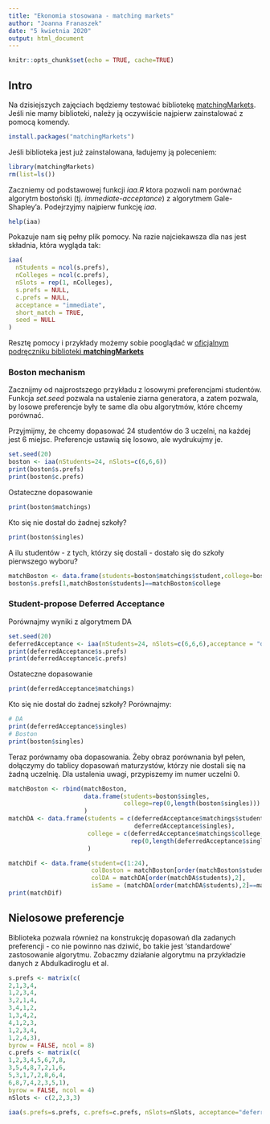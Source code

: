 ```yaml
---
title: "Ekonomia stosowana - matching markets"
author: "Joanna Franaszek"
date: "5 kwietnia 2020"
output: html_document
---
```


```r
knitr::opts_chunk$set(echo = TRUE, cache=TRUE)
```

## Intro
Na dzisiejszych zajęciach będziemy testować bibliotekę [matchingMarkets](https://cran.r-project.org/web/packages/matchingMarkets/index.html
). Jeśli nie mamy biblioteki, należy ją oczywiście najpierw zainstalować z pomocą komendy. 
```r
install.packages("matchingMarkets")
```
Jeśli biblioteka jest już zainstalowana, ładujemy ją poleceniem:

```r
library(matchingMarkets)
rm(list=ls())
```

Zaczniemy od podstawowej funkcji *iaa.R* ktora pozwoli nam porównać algorytm bostoński (tj. *immediate-acceptance*) z algorytmem Gale-Shapley'a. Podejrzyjmy najpierw funkcję *iaa*.
```r
help(iaa)
```
Pokazuje nam się pełny plik pomocy. Na razie najciekawsza dla nas jest składnia, która wygląda tak:
```r
iaa(
  nStudents = ncol(s.prefs),
  nColleges = ncol(c.prefs),
  nSlots = rep(1, nColleges),
  s.prefs = NULL,
  c.prefs = NULL,
  acceptance = "immediate",
  short_match = TRUE,
  seed = NULL
)
```
Resztę pomocy i przykłady możemy sobie pooglądać w [oficjalnym podręczniku biblioteki **matchingMarkets**](https://cran.r-project.org/web/packages/matchingMarkets/matchingMarkets.pdf)

### Boston mechanism
Zacznijmy od najprostszego przykładu z losowymi preferencjami studentów. Funkcja *set.seed* pozwala na ustalenie ziarna generatora, a zatem pozwala, by losowe preferencje były te same dla obu algorytmów, które chcemy porównać.

Przyjmijmy, że chcemy dopasować 24 studentów do 3 uczelni, na każdej jest 6 miejsc. Preferencje ustawią się losowo, ale wydrukujmy je.
```r
set.seed(20)
boston <- iaa(nStudents=24, nSlots=c(6,6,6))
print(boston$s.prefs)
print(boston$c.prefs)
```

Ostateczne dopasowanie 
```r
print(boston$matchings)
```

Kto się nie dostał do żadnej szkoły?
```r
print(boston$singles)
```

A ilu studentów - z tych, którzy się dostali - dostało się do szkoły pierwszego wyboru? 
```r
matchBoston <- data.frame(students=boston$matchings$student,college=boston$matchings$college)
boston$s.prefs[1,matchBoston$students]==matchBoston$college
```

### Student-propose Deferred Acceptance

Porównajmy wyniki z algorytmem DA
```r
set.seed(20)
deferredAcceptance <- iaa(nStudents=24, nSlots=c(6,6,6),acceptance = "deferred")
print(deferredAcceptance$s.prefs)
print(deferredAcceptance$c.prefs)
```

Ostateczne dopasowanie 
```r
print(deferredAcceptance$matchings)
```

Kto się nie dostał do żadnej szkoły? Porównajmy:
```r
# DA
print(deferredAcceptance$singles)
# Boston
print(boston$singles)
```

Teraz porównamy oba dopasowania. Żeby obraz porównania był pełen, dołączymy do tablicy dopasowań maturzystów, którzy nie dostali się na żadną uczelnię. Dla ustalenia uwagi, przypiszemy im numer uczelni 0.
```r
matchBoston <- rbind(matchBoston,
                     data.frame(students=boston$singles,
                                college=rep(0,length(boston$singles)))
                     )
matchDA <- data.frame(students = c(deferredAcceptance$matchings$student,
                                   deferredAcceptance$singles),
                      college = c(deferredAcceptance$matchings$college,
                                  rep(0,length(deferredAcceptance$singles)))
                      )

matchDif <- data.frame(student=c(1:24),
                       colBoston = matchBoston[order(matchBoston$students),2],
                       colDA = matchDA[order(matchDA$students),2],
                       isSame = (matchDA[order(matchDA$students),2]==matchBoston[order(matchBoston$students),2]) )
print(matchDif)
```


## Nielosowe preferencje

Biblioteka pozwala również na konstrukcję dopasowań dla zadanych preferencji - co nie powinno nas dziwić, bo takie jest 'standardowe' zastosowanie algorytmu. Zobaczmy działanie algorytmu na przykładzie danych z Abdulkadiroglu et al.

```r
s.prefs <- matrix(c(
2,1,3,4,
1,2,3,4,
3,2,1,4,
3,4,1,2,
1,3,4,2,
4,1,2,3,
1,2,3,4,
1,2,4,3),
byrow = FALSE, ncol = 8)
c.prefs <- matrix(c(
1,2,3,4,5,6,7,8,
3,5,4,8,7,2,1,6,
5,3,1,7,2,8,6,4,
6,8,7,4,2,3,5,1),
byrow = FALSE, ncol = 4)
nSlots <- c(2,2,3,3)

iaa(s.prefs=s.prefs, c.prefs=c.prefs, nSlots=nSlots, acceptance="deferred")
```

